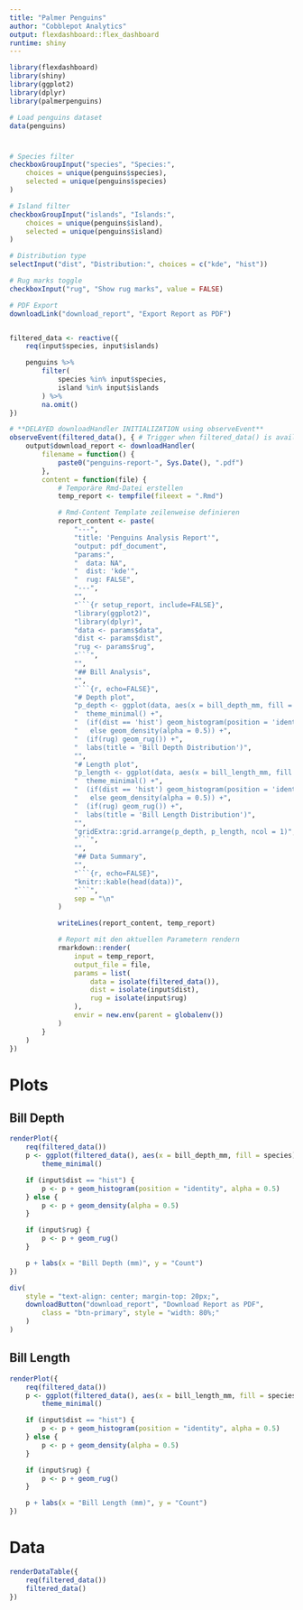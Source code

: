 ```yaml
---
title: "Palmer Penguins"
author: "Cobblepot Analytics"
output: flexdashboard::flex_dashboard
runtime: shiny
---
```


```r
library(flexdashboard)
library(shiny)
library(ggplot2)
library(dplyr)
library(palmerpenguins)

# Load penguins dataset
data(penguins)
```

# {.sidebar}

```r
# Species filter
checkboxGroupInput("species", "Species:",
    choices = unique(penguins$species),
    selected = unique(penguins$species)
)

# Island filter
checkboxGroupInput("islands", "Islands:",
    choices = unique(penguins$island),
    selected = unique(penguins$island)
)

# Distribution type
selectInput("dist", "Distribution:", choices = c("kde", "hist"))

# Rug marks toggle
checkboxInput("rug", "Show rug marks", value = FALSE)

# PDF Export
downloadLink("download_report", "Export Report as PDF")


filtered_data <- reactive({
    req(input$species, input$islands)

    penguins %>%
        filter(
            species %in% input$species,
            island %in% input$islands
        ) %>%
        na.omit()
})

# **DELAYED downloadHandler INITIALIZATION using observeEvent**
observeEvent(filtered_data(), { # Trigger when filtered_data() is available
    output$download_report <- downloadHandler(
        filename = function() {
            paste0("penguins-report-", Sys.Date(), ".pdf")
        },
        content = function(file) {
            # Temporäre Rmd-Datei erstellen
            temp_report <- tempfile(fileext = ".Rmd")

            # Rmd-Content Template zeilenweise definieren
            report_content <- paste(
                "---",
                "title: 'Penguins Analysis Report'",
                "output: pdf_document",
                "params:",
                "  data: NA",
                "  dist: 'kde'",
                "  rug: FALSE",
                "---",
                "",
                "```{r setup_report, include=FALSE}",
                "library(ggplot2)",
                "library(dplyr)",
                "data <- params$data",
                "dist <- params$dist",
                "rug <- params$rug",
                "```",
                "",
                "## Bill Analysis",
                "",
                "```{r, echo=FALSE}",
                "# Depth plot",
                "p_depth <- ggplot(data, aes(x = bill_depth_mm, fill = species)) +",
                "  theme_minimal() +",
                "  (if(dist == 'hist') geom_histogram(position = 'identity', alpha = 0.5)",
                "   else geom_density(alpha = 0.5)) +",
                "  (if(rug) geom_rug()) +",
                "  labs(title = 'Bill Depth Distribution')",
                "",
                "# Length plot",
                "p_length <- ggplot(data, aes(x = bill_length_mm, fill = species)) +",
                "  theme_minimal() +",
                "  (if(dist == 'hist') geom_histogram(position = 'identity', alpha = 0.5)",
                "   else geom_density(alpha = 0.5)) +",
                "  (if(rug) geom_rug()) +",
                "  labs(title = 'Bill Length Distribution')",
                "",
                "gridExtra::grid.arrange(p_depth, p_length, ncol = 1)",
                "```",
                "",
                "## Data Summary",
                "",
                "```{r, echo=FALSE}",
                "knitr::kable(head(data))",
                "```",
                sep = "\n"
            )

            writeLines(report_content, temp_report)

            # Report mit den aktuellen Parametern rendern
            rmarkdown::render(
                input = temp_report,
                output_file = file,
                params = list(
                    data = isolate(filtered_data()),
                    dist = isolate(input$dist),
                    rug = isolate(input$rug)
                ),
                envir = new.env(parent = globalenv())
            )
        }
    )
})
```

# Plots

## Bill Depth

```r
renderPlot({
    req(filtered_data())
    p <- ggplot(filtered_data(), aes(x = bill_depth_mm, fill = species)) +
        theme_minimal()

    if (input$dist == "hist") {
        p <- p + geom_histogram(position = "identity", alpha = 0.5)
    } else {
        p <- p + geom_density(alpha = 0.5)
    }

    if (input$rug) {
        p <- p + geom_rug()
    }

    p + labs(x = "Bill Depth (mm)", y = "Count")
})
```

```r
div(
    style = "text-align: center; margin-top: 20px;",
    downloadButton("download_report", "Download Report as PDF",
        class = "btn-primary", style = "width: 80%;"
    )
)
```

## Bill Length

```r
renderPlot({
    req(filtered_data())
    p <- ggplot(filtered_data(), aes(x = bill_length_mm, fill = species)) +
        theme_minimal()

    if (input$dist == "hist") {
        p <- p + geom_histogram(position = "identity", alpha = 0.5)
    } else {
        p <- p + geom_density(alpha = 0.5)
    }

    if (input$rug) {
        p <- p + geom_rug()
    }

    p + labs(x = "Bill Length (mm)", y = "Count")
})
```

# Data

```r
renderDataTable({
    req(filtered_data())
    filtered_data()
})
```